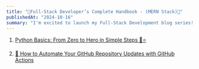 ```yaml
---
title: "🌟Full-Stack Developer’s Complete Handbook - (MERN Stack)🌟"
publishedAt: "2024-10-16"
summary: "I'm excited to launch my Full-Stack Development blog series! 🎉 Each post explores core technologies with detailed explanations, practical examples, and real-world applications. Perfect for building a strong foundation or leveling up your skills as a full-stack developer. 🚀"
---
```


1. [Python Basics: From Zero to Hero in Simple Steps 🐍⭐](https://medium.com/@saikumaresh/python-basics-from-zero-to-hero-in-simple-steps-e0d864fe9650)

2. [🤖 How to Automate Your GitHub Repository Updates with GitHub Actions](https://medium.com/@saikumaresh/how-to-automate-your-github-repository-updates-with-github-actions-83f4d8bed3e5)
